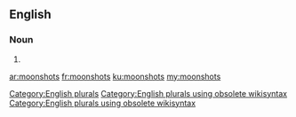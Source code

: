 ==English==

===Noun===
{{head|en}}

# {{plural of|moonshot}}

[[Category:English plurals]][[Category:English plurals using obsolete wikisyntax]][[Category:English plurals using obsolete wikisyntax]]

[[ar:moonshots]]
[[fr:moonshots]]
[[ku:moonshots]]
[[my:moonshots]]